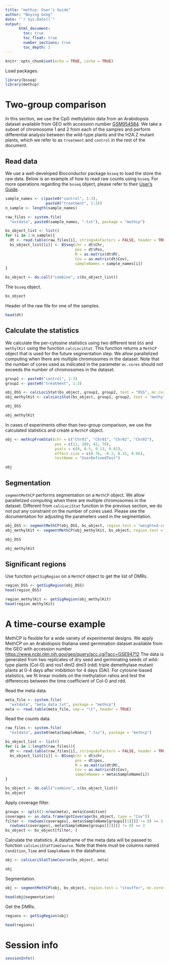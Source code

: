 ```yaml
---
title: "methcp: User’s Guide"
author: "Boying Gong"
date: "`r Sys.Date()`"
output: 
      html_document:
        toc: true
        toc_float: true
        number_sections: true
        toc_depth: 2
---
```


```r
knitr::opts_chunk$set(echo = TRUE, cache = TRUE)
```

Load packages. 

```r
library(bsseq)
library(methcp)
```

# Two-group comparison

In this section, we use the CpG methylation data from an Arabidopsis dataset available from GEO with accession number [GSM954584](https://www.ncbi.nlm.nih.gov/geo/query/acc.cgi?acc=GSM954584). We take a subset of chromosome 1 and 2 from each of the samples and perform differential analysis between the wild-type plants and the H2A.Z mutant plants, which we refer to as `treatment` and `control` in the rest of the document. 

## Read data

We use a well-developed Bioconductor package `bsseq` to load the store the raw data. Below is an example of how to read raw counts using `bsseq`. For more operations regarding the `bsseq` object, please refer to their [User's Guide](https://bioconductor.org/packages/release/bioc/vignettes/bsseq/inst/doc/bsseq.html). 

```r
sample_names <- c(paste0("control", 1:3),
                  paste0("treatment", 1:3))
n_sample <- length(sample_names)

raw_files <- system.file(
  "extdata", paste0(sample_names, ".txt"), package = "methcp")

bs_object_list <- list()
for (i in 1:n_sample){
  dt <- read.table(raw_files[i], stringsAsFactors = FALSE, header = TRUE)
  bs_object_list[[i]] <- BSseq(chr = dt$Chr,
                               pos = dt$Pos,
                               M = as.matrix(dt$M),
                               Cov = as.matrix(dt$Cov),
                               sampleNames = sample_names[i])
}

bs_object <- do.call("combine", c(bs_object_list))
```

The `bsseq` object.

```r
bs_object
```

Header of the raw file for one of the samples.

```r
head(dt)
```

## Calculate the statistics

We calculate the per-cytosine statistics using two different test `DSS` and `methylKit` using the function `calcLociStat`. This function returns a `MethCP` object that is used for the future segmentation step. We allow parallelized computing when there are multiple chromosomes in the dataset. Note that the number of cores used as indicated in the parameter `mc.cores` should not exceeds the number of chromosomes in the dataset.

```r
group1 <- paste0("control", 1:3)
group2 <- paste0("treatment", 1:3)

obj_DSS <- calcLociStat(bs_object, group1, group2, test = "DSS", mc.cores = 1)
obj_methylKit <- calcLociStat(bs_object, group1, group2, test = "methylKit", mc.cores = 1)
```

```r
obj_DSS
```

```r
obj_methylKit
```

In cases of experiments other than two-group comparison, we use the calculated statistics and create a `MethCP` object.

```r
obj <- methcpFromStat(chr = c("Chr01", "Chr01", "Chr02", "Chr02"), 
                      pos = c(12, 109, 42, 78), 
                      pvals = c(0, 0.5, 0.13, 0.01), 
                      effect.size = c(0.76, -0.2, 0.31, 0.66), 
                      testName = "UserDefinedTest")
```

```r
obj
```

## Segmentation

`segmentMethCP` performs segmentation on a `MethCP` object. We allow parallelized computing when there are multiple chromosomes in the dataset. Different from `calcLociStat` function in the previous section, we do not put any constraint on the number of cores used. Please see the documentation for adjusting the parameters used in the segmentation.

```r
obj_DSS <- segmentMethCP(obj_DSS, bs_object, region.test = "weighted-coverage", mc.cores = 1)
obj_methylKit <- segmentMethCP(obj_methylKit, bs_object, region.test = "fisher", mc.cores = 1)
```

```r
obj_DSS
```

```r
obj_methylKit
```

## Significant regions

Use function `getSigRegion` on a `MethCP` object to get the list of DMRs.

```r
region_DSS <- getSigRegion(obj_DSS)
head(region_DSS)
```

```r
region_methylKit <- getSigRegion(obj_methylKit)
head(region_methylKit)
```

# A time-course example

MethCP is flexible for a wide variety of experimental designs. We apply MethCP on an Arabidopsis thaliana seed germination dataset available from the GEO with accession number [https://www.ncbi.nlm.nih.gov/geo/query/acc.cgi?acc=GSE94712](GSE94712) The data is generated from two replicates of dry seed and germinating seeds of wild-type plants (Col-0) and ros1 dml2 dml3 (rdd) triple demethylase mutant plants at 0-4 days after imbibition for 4 days (DAI). For cytosine-based statistics, we fit linear models on the methylation ratios and test the differences between the time coefficient of Col-0 and rdd.

Read the meta data.

```r
meta_file <- system.file(
  "extdata", "meta_data.txt", package = "methcp")
meta <- read.table(meta_file, sep = "\t", header = TRUE)
```

Read the counts data.

```r
raw_files <- system.file(
  "extdata", paste0(meta$SampleName, ".tsv"), package = "methcp")

bs_object_list <- list()
for (i in 1:length(raw_files)){
  dt <- read.table(raw_files[i], stringsAsFactors = FALSE, header = TRUE)
  bs_object_list[[i]] <- BSseq(chr = dt$chr,
                               pos = dt$pos,
                               M = as.matrix(dt$M),
                               Cov = as.matrix(dt$Cov),
                               sampleNames = meta$SampleName[i])
}

bs_object <- do.call("combine", c(bs_object_list))
bs_object
```

Apply coverage filter.

```r
groups <- split(1:nrow(meta), meta$Condition)
coverages <- as.data.frame(getCoverage(bs_object, type = "Cov"))
filter <- rowSums(coverages[, meta$SampleName[groups[[1]]]] != 0) >= 3 &
  rowSums(coverages[, meta$SampleName[groups[[2]]]] != 0) >= 3
bs_object <- bs_object[filter, ]
```

Calculate the statistics. A dataframe of the meta data will be passed to function `calcLociStatTimeCourse`. Note that there must be columns named `Condition`, `Time` and `SampleName` in the dataframe.

```r
obj <- calcLociStatTimeCourse(bs_object, meta)
```

```r
obj
```

Segmentation.

```r
obj <- segmentMethCP(obj, bs_object, region.test = "stouffer", mc.cores = 1)
```

```r
head(obj@segmentation)
```


Get the DMRs.

```r
regions <- getSigRegion(obj)
```

```r
head(regions)
```


# Session info

```r
sessionInfo() 
```
